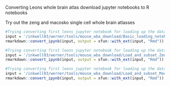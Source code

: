 


Converting Leons whole brain atlas download jupyter notebooks to R notebooks


Try out the zeng and macosko single cell whole brain atlasses
```r
#Trying converting first leons jupyter notebook for loading up the data
input = '/inkwell03/werner/tools/mouse_wba_download/Basic_loading_notebook.ipynb'
rmarkdown::convert_ipynb(input, output = xfun::with_ext(input, "Rmd"))

```

```r
#Trying converting first leons jupyter notebook for loading up the data
input = '/inkwell03/werner/tools/mouse_wba_download/Load_and_subset_Zeng.ipynb'
rmarkdown::convert_ipynb(input, output = xfun::with_ext(input, "Rmd"))

```

```r
#Trying converting first leons jupyter notebook for loading up the data
input = '/inkwell03/werner/tools/mouse_wba_download/Load_and_subset_Macosko.ipynb'
rmarkdown::convert_ipynb(input, output = xfun::with_ext(input, "Rmd"))

```




